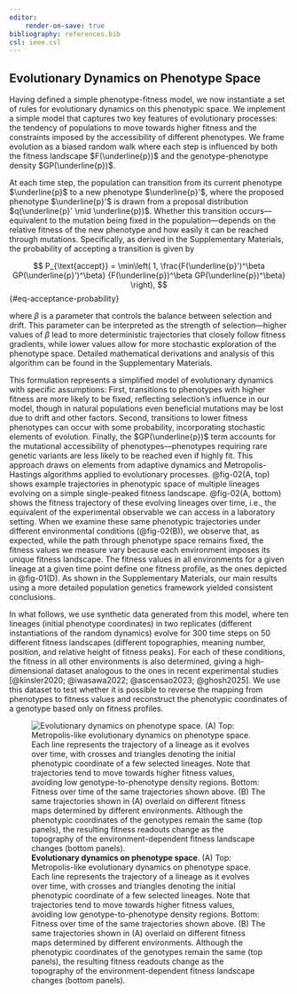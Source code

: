```yaml
---
editor:
    render-on-save: true
bibliography: references.bib
csl: ieee.csl
---
```


## Evolutionary Dynamics on Phenotype Space

Having defined a simple phenotype-fitness model, we now instantiate a set of
rules for evolutionary dynamics on this phenotypic space. We implement a simple
model that captures two key features of evolutionary processes: the tendency of
populations to move towards higher fitness and the constraints imposed by the
accessibility of different phenotypes. We frame evolution as a biased random
walk where each step is influenced by both the fitness landscape
$F(\underline{p})$ and the genotype-phenotype density $GP(\underline{p})$.

At each time step, the population can transition from its current phenotype
$\underline{p}$ to a new phenotype $\underline{p}'$, where the proposed
phenotype $\underline{p}'$ is drawn from a proposal distribution
$q(\underline{p}' \mid \underline{p})$. Whether this transition
occurs---equivalent to the mutation being fixed in the population---depends on
the relative fitness of the new phenotype and how easily it can be reached
through mutations. Specifically, as derived in the Supplementary Materials, the
probability of accepting a transition is given by

$$
P_{\text{accept}} = \min\left(
    1,
    \frac{F(\underline{p}')^\beta GP(\underline{p}')^\beta}
    {F(\underline{p})^\beta GP(\underline{p})^\beta}
\right),
$${#eq-acceptance-probability}

where $\beta$ is a parameter that controls the balance between selection and
drift. This parameter can be interpreted as the strength of selection---higher
values of $\beta$ lead to more deterministic trajectories that closely follow
fitness gradients, while lower values allow for more stochastic exploration of
the phenotype space. Detailed mathematical derivations and analysis of this
algorithm can be found in the Supplementary Materials.

This formulation represents a simplified model of evolutionary dynamics with
specific assumptions: First, transitions to phenotypes with higher fitness are
more likely to be fixed, reflecting selection's influence in our model, though
in natural populations even beneficial mutations may be lost due to drift and
other factors. Second, transitions to lower fitness phenotypes can occur with
some probability, incorporating stochastic elements of evolution. Finally, the
$GP(\underline{p})$ term accounts for the mutational accessibility of
phenotypes—phenotypes requiring rare genetic variants are less likely to be
reached even if highly fit. This approach draws on elements from adaptive
dynamics and Metropolis-Hastings algorithms applied to evolutionary processes.
@fig-02(A, top) shows example trajectories in phenotypic space of multiple
lineages evolving on a simple single-peaked fitness landscape. @fig-02(A,
bottom) shows the fitness trajectory of these evolving lineages over time, i.e.,
the equivalent of the experimental observable we can access in a laboratory
setting. When we examine these same phenotypic trajectories under different
environmental conditions (@fig-02(B)), we observe that, as expected, while the
path through phenotype space remains fixed, the fitness values we measure vary
because each environment imposes its unique fitness landscape. The fitness
values in all environments for a given lineage at a given time point define one
fitness profile, as the ones depicted in @fig-01(D). As shown in the
Supplementary Materials, our main results using a more detailed population
genetics framework yielded consistent conclusions. 

In what follows, we use synthetic data generated from this model, where ten
lineages (initial phenotype coordinates) in two replicates (different
instantiations of the random dynamics) evolve for 300 time steps on 50 different
fitness landscapes (different topographies, meaning number, position, and
relative height of fitness peaks). For each of these conditions, the fitness in
all other environments is also determined, giving a high-dimensional dataset
analogous to the ones in recent experimental studies [@kinsler2020;
@iwasawa2022; @ascensao2023; @ghosh2025]. We use this dataset to test whether it
is possible to reverse the mapping from phenotypes to fitness values and
reconstruct the phenotypic coordinates of a genotype based only on fitness
profiles.

![**Evolutionary dynamics on phenotype space**. (A) Top: Metropolis-like
evolutionary dynamics on phenotype space. Each line represents the trajectory of
a lineage as it evolves over time, with crosses and triangles denoting the
initial phenotypic coordinate of a few selected lineages. Note that trajectories
tend to move towards higher fitness values, avoiding low genotype-to-phenotype
density regions. Bottom: Fitness over time of the same trajectories shown above.
(B) The same trajectories shown in (A) overlaid on different fitness maps
determined by different environments. Although the phenotypic coordinates of the
genotypes remain the same (top panels), the resulting fitness readouts change as
the topography of the environment-dependent fitness landscape changes (bottom
panels).](./fig/main/fig02_v05){#fig-02}